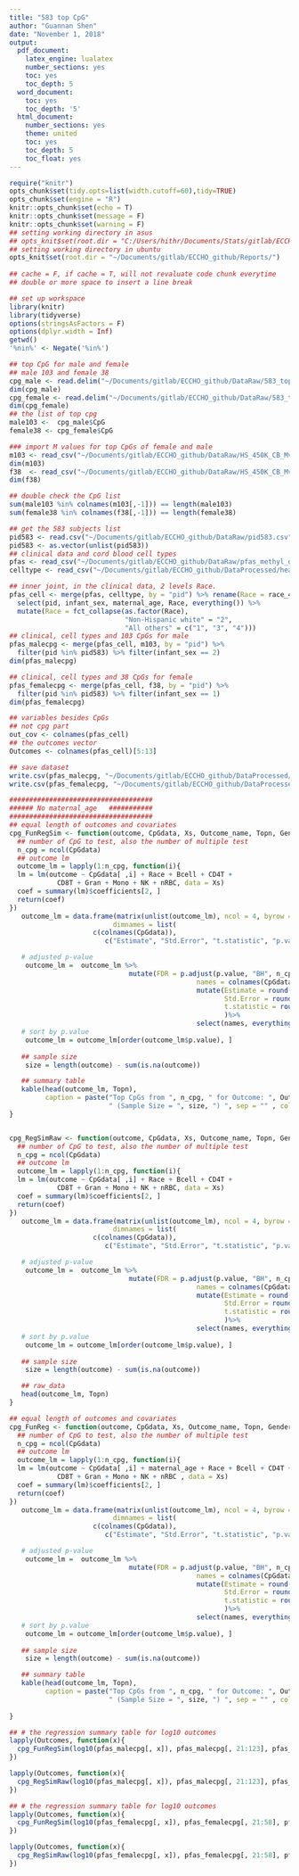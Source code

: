 ```yaml
---
title: "583 top CpG"
author: "Guannan Shen"
date: "November 1, 2018"
output: 
  pdf_document:
    latex_engine: lualatex
    number_sections: yes
    toc: yes
    toc_depth: 5
  word_document:
    toc: yes
    toc_depth: '5'
  html_document:
    number_sections: yes
    theme: united
    toc: yes
    toc_depth: 5
    toc_float: yes
---
```


```r
require("knitr")
opts_chunk$set(tidy.opts=list(width.cutoff=60),tidy=TRUE)
opts_chunk$set(engine = "R")
knitr::opts_chunk$set(echo = T)
knitr::opts_chunk$set(message = F)
knitr::opts_chunk$set(warning = F)
## setting working directory in asus 
## opts_knit$set(root.dir = "C:/Users/hithr/Documents/Stats/gitlab/ECCHO_Guannan/Code/")
## setting working directory in ubuntu
opts_knit$set(root.dir = "~/Documents/gitlab/ECCHO_github/Reports/")
                                                 
## cache = F, if cache = T, will not revaluate code chunk everytime
## double or more space to insert a line break
```


```r
## set up workspace
library(knitr)
library(tidyverse)
options(stringsAsFactors = F)
options(dplyr.width = Inf)
getwd()
'%nin%' <- Negate('%in%')
```

```r
## top CpG for male and female
## male 103 and female 38
cpg_male <- read.delim("~/Documents/gitlab/ECCHO_github/DataRaw/583_top_CpG_from_DMR_adjusted_M005.txt")
dim(cpg_male)
cpg_female <- read.delim("~/Documents/gitlab/ECCHO_github/DataRaw/583_top_CpG_from_DMR_adjusted_F005.txt")
dim(cpg_female)
## the list of top cpg 
male103 <-  cpg_male$CpG
female38 <- cpg_female$CpG

### import M values for top CpGs of female and male 
m103 <- read_csv("~/Documents/gitlab/ECCHO_github/DataRaw/HS_450K_CB_Mval_normbatch_StarlingSubset_MALE_10-29-18.csv")
dim(m103)
f38  <- read_csv("~/Documents/gitlab/ECCHO_github/DataRaw/HS_450K_CB_Mval_normbatch_StarlingSubset_FEMALE_10-29-18.csv")
dim(f38)

## double check the CpG list 
sum(male103 %in% colnames(m103[,-1])) == length(male103)
sum(female38 %in% colnames(f38[,-1])) == length(female38)

## get the 583 subjects list 
pid583 <- read.csv("~/Documents/gitlab/ECCHO_github/DataRaw/pid583.csv")
pid583 <- as.vector(unlist(pid583))
## clinical data and cord blood cell types   
pfas <- read_csv("~/Documents/gitlab/ECCHO_github/DataRaw/pfas_methyl_di.csv")
celltype <- read_csv("~/Documents/gitlab/ECCHO_github/DataProcessed/healthy_start_cordblood_cellcounts_id.txt")

## inner joint, in the clinical data, 2 levels Race. 
pfas_cell <- merge(pfas, celltype, by = "pid") %>% rename(Race = race_4) %>% 
  select(pid, infant_sex, maternal_age, Race, everything()) %>% 
  mutate(Race = fct_collapse(as.factor(Race), 
                             "Non-Hispanic white" = "2",
                             "All others" = c("1", "3", "4")))
## clinical, cell types and 103 CpGs for male
pfas_malecpg <- merge(pfas_cell, m103, by = "pid") %>% 
  filter(pid %in% pid583) %>% filter(infant_sex == 2)
dim(pfas_malecpg)

## clinical, cell types and 38 CpGs for female 
pfas_femalecpg <- merge(pfas_cell, f38, by = "pid") %>% 
  filter(pid %in% pid583) %>% filter(infant_sex == 1)
dim(pfas_femalecpg)

## variables besides CpGs
## not cpg part
out_cov <- colnames(pfas_cell)
## the outcomes vector
Outcomes <- colnames(pfas_cell)[5:13]

## save dataset 
write.csv(pfas_malecpg, "~/Documents/gitlab/ECCHO_github/DataProcessed/11_05_pfas_malecpg.csv")
write.csv(pfas_femalecpg, "~/Documents/gitlab/ECCHO_github/DataProcessed/11_05_pfas_femalecpg.csv")


```

```r
####################################
###### No maternal_age   ###########
####################################
## equal length of outcomes and covariates
cpg_FunRegSim <- function(outcome, CpGdata, Xs, Outcome_name, Topn, Gender){
  ## number of CpG to test, also the number of multiple test
  n_cpg = ncol(CpGdata)
  ## outcome lm
  outcome_lm = lapply(1:n_cpg, function(i){
  lm = lm(outcome ~ CpGdata[ ,i] + Race + Bcell + CD4T +
            CD8T + Gran + Mono + NK + nRBC, data = Xs)
  coef = summary(lm)$coefficients[2, ]
  return(coef)
})
   outcome_lm = data.frame(matrix(unlist(outcome_lm), ncol = 4, byrow = TRUE,
                          dimnames = list(
                     c(colnames(CpGdata)),
                        c("Estimate", "Std.Error", "t.statistic", "p.value"))))

   # adjusted p-value
    outcome_lm =  outcome_lm %>% 
                              mutate(FDR = p.adjust(p.value, "BH", n_cpg ),
                                               names = colnames(CpGdata)) %>% 
                                               mutate(Estimate = round(Estimate ,4),
                                                      Std.Error = round(Std.Error,4),
                                                      t.statistic = round(t.statistic,4)
                                                      )%>% 
                                               select(names, everything())
   # sort by p.value
    outcome_lm = outcome_lm[order(outcome_lm$p.value), ]
 
   ## sample size 
    size = length(outcome) - sum(is.na(outcome))

   ## summary table 
   kable(head(outcome_lm, Topn), 
         caption = paste("Top CpGs from ", n_cpg, " for Outcome: ", Outcome_name, " of ", Gender," by p.value",
                         " (Sample Size = ", size, ") ", sep = "" , collapse = ""))
}


cpg_RegSimRaw <- function(outcome, CpGdata, Xs, Outcome_name, Topn, Gender){
  ## number of CpG to test, also the number of multiple test
  n_cpg = ncol(CpGdata)
  ## outcome lm
  outcome_lm = lapply(1:n_cpg, function(i){
  lm = lm(outcome ~ CpGdata[ ,i] + Race + Bcell + CD4T +
            CD8T + Gran + Mono + NK + nRBC, data = Xs)
  coef = summary(lm)$coefficients[2, ]
  return(coef)
})
   outcome_lm = data.frame(matrix(unlist(outcome_lm), ncol = 4, byrow = TRUE,
                          dimnames = list(
                     c(colnames(CpGdata)),
                        c("Estimate", "Std.Error", "t.statistic", "p.value"))))

   # adjusted p-value
    outcome_lm =  outcome_lm %>% 
                              mutate(FDR = p.adjust(p.value, "BH", n_cpg ),
                                               names = colnames(CpGdata)) %>% 
                                               mutate(Estimate = round(Estimate ,4),
                                                      Std.Error = round(Std.Error,4),
                                                      t.statistic = round(t.statistic,4)
                                                      )%>% 
                                               select(names, everything())
   # sort by p.value
    outcome_lm = outcome_lm[order(outcome_lm$p.value), ]
 
   ## sample size 
    size = length(outcome) - sum(is.na(outcome))

   ## raw_data
   head(outcome_lm, Topn)
}

```



```r
## equal length of outcomes and covariates
cpg_FunReg <- function(outcome, CpGdata, Xs, Outcome_name, Topn, Gender){
  ## number of CpG to test, also the number of multiple test
  n_cpg = ncol(CpGdata)
  ## outcome lm
  outcome_lm = lapply(1:n_cpg, function(i){
  lm = lm(outcome ~ CpGdata[ ,i] + maternal_age + Race + Bcell + CD4T +
            CD8T + Gran + Mono + NK + nRBC , data = Xs)
  coef = summary(lm)$coefficients[2, ]
  return(coef)
})
   outcome_lm = data.frame(matrix(unlist(outcome_lm), ncol = 4, byrow = TRUE,
                          dimnames = list(
                     c(colnames(CpGdata)),
                        c("Estimate", "Std.Error", "t.statistic", "p.value"))))

   # adjusted p-value
    outcome_lm =  outcome_lm %>% 
                              mutate(FDR = p.adjust(p.value, "BH", n_cpg ),
                                               names = colnames(CpGdata)) %>% 
                                               mutate(Estimate = round(Estimate ,4),
                                                      Std.Error = round(Std.Error,4),
                                                      t.statistic = round(t.statistic,4)
                                                      )%>% 
                                               select(names, everything())
   # sort by p.value
    outcome_lm = outcome_lm[order(outcome_lm$p.value), ]
 
   ## sample size 
    size = length(outcome) - sum(is.na(outcome))

   ## summary table 
   kable(head(outcome_lm, Topn), 
         caption = paste("Top CpGs from ", n_cpg, " for Outcome: ", Outcome_name, " of ", Gender," by p.value",
                         " (Sample Size = ", size, ") ", sep = "" , collapse = ""))
 
}

```

```r

## # the regression summary table for log10 outcomes 
lapply(Outcomes, function(x){
  cpg_FunRegSim(log10(pfas_malecpg[, x]), pfas_malecpg[, 21:123], pfas_malecpg[, out_cov], x, 10, "Male log10")
})
```
```r

lapply(Outcomes, function(x){
  cpg_RegSimRaw(log10(pfas_malecpg[, x]), pfas_malecpg[, 21:123], pfas_malecpg[, out_cov], x, 10, "Male log10")
})
```



```r

## # the regression summary table for log10 outcomes 
lapply(Outcomes, function(x){
  cpg_FunRegSim(log10(pfas_femalecpg[, x]), pfas_femalecpg[, 21:58], pfas_femalecpg[, out_cov], x, 10, "Female log10")
})
```

```r

lapply(Outcomes, function(x){
  cpg_RegSimRaw(log10(pfas_femalecpg[, x]), pfas_femalecpg[, 21:58], pfas_femalecpg[, out_cov], x, 10, "Female log10")
})
```




